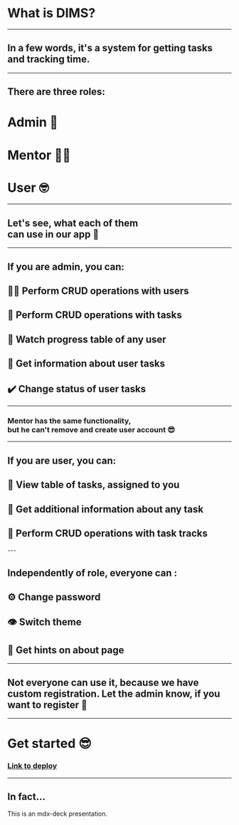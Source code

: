 

# What is DIMS?

---

## In a few words, it's a system for getting tasks and tracking time.


---

## There are three roles:
<Appear>
<h1>Admin 👑</h1>
<h1>Mentor 👨‍💻</h1>
<h1>User 🤓</h1>
</Appear>

---

## Let's see, what each of them<br/> can use in our app 👀

---

## If you are admin, you can:
<Appear>
<h2>👨‍🏫 Perform CRUD operations with users</h2>
<h2>📝 Perform CRUD operations with tasks</h2>
<h2>👀 Watch progress table of any user</h2>
<h2>🔎 Get information about user tasks</h2>
<h2>✔️ Change status of user tasks</h2>
</Appear>

---

### Mentor has the same functionality,<br/> but he can't remove and create user account 😎

---

## If you are user, you can:
<Appear>
<h2>👀 View table of tasks, assigned to you</h2>
<h2>🔎 Get additional information about any task</h2>
<h2>📝 Perform CRUD operations with task tracks</h2>
</Appear>
---

## Independently of role, everyone can :
<Appear>
<h2>⚙️ Change password</h2>
<h2>👁 Switch theme</h2>
<h2>🔎 Get hints on about page</h2>
</Appear>

---

## Not everyone can use it, because we have custom registration. Let the admin know, if you want to register 🧐

---

# Get started 😎

### <a href="https://startling-haupia-229318.netlify.app" target="_blank">Link to deploy</a>

---

## In fact...

This is an mdx-deck presentation.

